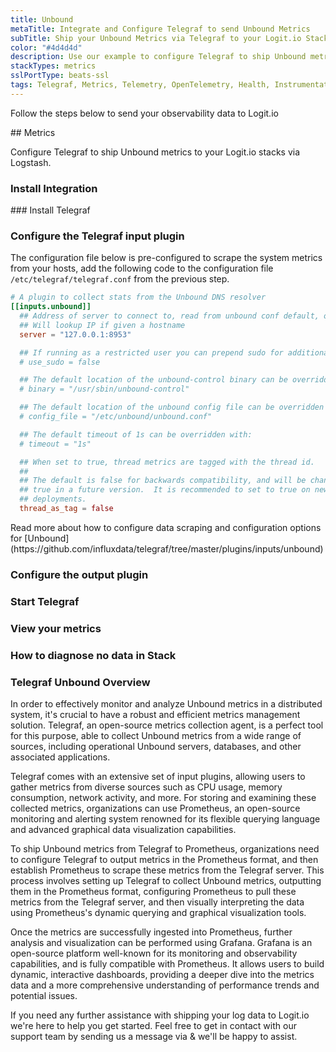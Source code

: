 ```yaml
---
title: Unbound
metaTitle: Integrate and Configure Telegraf to send Unbound Metrics
subTitle: Ship your Unbound Metrics via Telegraf to your Logit.io Stack
color: "#4d4d4d"
description: Use our example to configure Telegraf to ship Unbound metrics to your Logit.io stacks. Configure Telegraf to send Unbound metrics to Logstash or Elastic.
stackTypes: metrics
sslPortType: beats-ssl
tags: Telegraf, Metrics, Telemetry, OpenTelemetry, Health, Instrumentation, Unbound, DNS
---
```


Follow the steps below to send your observability data to Logit.io

<Steps>
  ## Metrics

  Configure Telegraf to ship Unbound metrics to your Logit.io stacks via Logstash.
  
  ### Install Integration
  <InstallIntegration/>
  ### Install Telegraf

  <InstallTelegraf />

  ### Configure the Telegraf input plugin

  The configuration file below is pre-configured to scrape the system metrics from your hosts, add the following code to the configuration file `/etc/telegraf/telegraf.conf` from the previous step.

  ```toml copy
  # A plugin to collect stats from the Unbound DNS resolver
  [[inputs.unbound]]
    ## Address of server to connect to, read from unbound conf default, optionally ':port'
    ## Will lookup IP if given a hostname
    server = "127.0.0.1:8953"

    ## If running as a restricted user you can prepend sudo for additional access:
    # use_sudo = false

    ## The default location of the unbound-control binary can be overridden with:
    # binary = "/usr/sbin/unbound-control"

    ## The default location of the unbound config file can be overridden with:
    # config_file = "/etc/unbound/unbound.conf"

    ## The default timeout of 1s can be overridden with:
    # timeout = "1s"

    ## When set to true, thread metrics are tagged with the thread id.
    ##
    ## The default is false for backwards compatibility, and will be changed to
    ## true in a future version.  It is recommended to set to true on new
    ## deployments.
    thread_as_tag = false
  ```

  <Callout type="info">
    Read more about how to configure data scraping and configuration options for [Unbound](https://github.com/influxdata/telegraf/tree/master/plugins/inputs/unbound)
  </Callout>

  ### Configure the output plugin

  <TelegrafOutputPlugin />

  ### Start Telegraf

  <StartTelegraf />

  ### View your metrics
  <LaunchStack source="Unbound_Metrics_via_Telegraf" utmMedium="metrics" utmCampaign="telegraf-Unbound-metrics" />

  ### How to diagnose no data in Stack

  <DiagnoseNoData />

</Steps>

### Telegraf Unbound Overview

In order to effectively monitor and analyze Unbound metrics in a distributed system, it's crucial to have a robust 
and efficient metrics management solution. Telegraf, an open-source metrics collection agent, is a perfect tool 
for this purpose, able to collect Unbound metrics from a wide range of sources, including operational 
Unbound servers, databases, and other associated applications.

Telegraf comes with an extensive set of input plugins, allowing users to gather metrics from diverse sources 
such as CPU usage, memory consumption, network activity, and more. For storing and examining these collected 
metrics, organizations can use Prometheus, an open-source monitoring and alerting system renowned for its 
flexible querying language and advanced graphical data visualization capabilities.

To ship Unbound metrics from Telegraf to Prometheus, organizations need to configure Telegraf to output 
metrics in the Prometheus format, and then establish Prometheus to scrape these metrics from the Telegraf server. 
This process involves setting up Telegraf to collect Unbound metrics, outputting them in the Prometheus format, 
configuring Prometheus to pull these metrics from the Telegraf server, and then visually interpreting the data 
using Prometheus's dynamic querying and graphical visualization tools.

Once the metrics are successfully ingested into Prometheus, further analysis and visualization can be performed 
using Grafana. Grafana is an open-source platform well-known for its monitoring and observability capabilities, 
and is fully compatible with Prometheus. It allows users to build dynamic, interactive dashboards, providing a 
deeper dive into the metrics data and a more comprehensive understanding of performance trends and potential issues.

If you need any further assistance with shipping your log data to Logit.io we're here to help you get started. 
Feel free to get in contact with our support team by sending us a message via <IntercomButton text="live chat" /> 
& we'll be happy to assist.